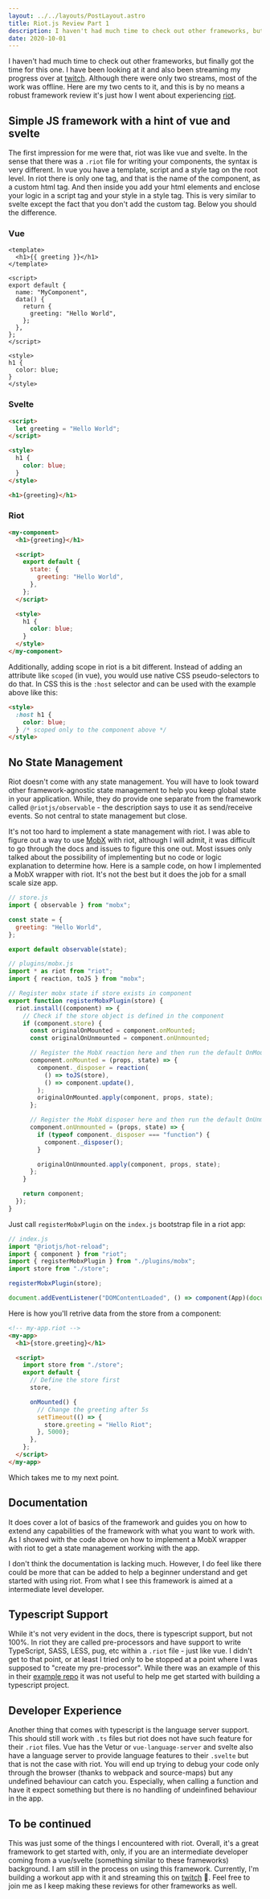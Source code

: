 ```yaml
---
layout: ../../layouts/PostLayout.astro
title: Riot.js Review Part 1
description: I haven't had much time to check out other frameworks, but finally got the time for this one
date: 2020-10-01
---
```


I haven't had much time to check out other frameworks, but finally got the time for this one. I have been looking at it
and also been streaming my progress over at [twitch][twitch]. Although there were only two streams, most of the work
was offline. Here are my two cents to it, and this is by no means a robust framework review it's just how I went about
experiencing [riot][riot].

## Simple JS framework with a hint of vue and svelte

The first impression for me were that, riot was like vue and svelte. In the sense that there was a `.riot` file for
writing your components, the syntax is very different. In vue you have a template, script and a style tag on the root
level. In riot there is only one tag, and that is the name of the component, as a custom html tag. And then inside you
add your html elements and enclose your logic in a script tag and your style in a style tag. This is very similar to
svelte except the fact that you don't add the custom tag. Below you should the difference.

### Vue

```vue
<template>
  <h1>{{ greeting }}</h1>
</template>

<script>
export default {
  name: "MyComponent",
  data() {
    return {
      greeting: "Hello World",
    };
  },
};
</script>

<style>
h1 {
  color: blue;
}
</style>
```

### Svelte

```html
<script>
  let greeting = "Hello World";
</script>

<style>
  h1 {
    color: blue;
  }
</style>

<h1>{greeting}</h1>
```

### Riot

```html
<my-component>
  <h1>{greeting}</h1>

  <script>
    export default {
      state: {
        greeting: "Hello World",
      },
    };
  </script>

  <style>
    h1 {
      color: blue;
    }
  </style>
</my-component>
```

Additionally, adding scope in riot is a bit different. Instead of adding an attribute like `scoped` (in vue), you would
use native CSS pseudo-selectors to do that. In CSS this is the `:host` selector and can be used with the example above
like this:

```html
<style>
  :host h1 {
    color: blue;
  } /* scoped only to the component above */
</style>
```

## No State Management

Riot doesn't come with any state management. You will have to look toward other framework-agnostic state management to
help you keep global state in your application. While, they do provide one separate from the framework called
`@riotjs/observable` - the description says to use it as send/receive events. So not central to state management but
close.

It's not too hard to implement a state management with riot. I was able to figure out a way to use [MobX][mobx] with
riot, although I will admit, it was difficult to go through the docs and issues to figure this one out. Most issues only
talked about the possibility of implementing but no code or logic explanation to determine how. Here is a sample code,
on how I implemented a MobX wrapper with riot. It's not the best but it does the job for a small scale size app.

```js
// store.js
import { observable } from "mobx";

const state = {
  greeting: "Hello World",
};

export default observable(state);
```

```js
// plugins/mobx.js
import * as riot from "riot";
import { reaction, toJS } from "mobx";

// Register mobx state if store exists in component
export function registerMobxPlugin(store) {
  riot.install((component) => {
    // Check if the store object is defined in the component
    if (component.store) {
      const originalOnMounted = component.onMounted;
      const originalOnUnmounted = component.onUnmounted;

      // Register the MobX reaction here and then run the default OnMounted lifecycle
      component.onMounted = (props, state) => {
        component._disposer = reaction(
          () => toJS(store),
          () => component.update(),
        );
        originalOnMounted.apply(component, props, state);
      };

      // Register the MobX disposer here and then run the default OnUnmounted lifecycle
      component.onUnmounted = (props, state) => {
        if (typeof component._disposer === "function") {
          component._disposer();
        }

        originalOnUnmounted.apply(component, props, state);
      };
    }

    return component;
  });
}
```

Just call `registerMobxPlugin` on the `index.js` bootstrap file in a riot app:

```js
// index.js
import "@riotjs/hot-reload";
import { component } from "riot";
import { registerMobxPlugin } from "./plugins/mobx";
import store from "./store";

registerMobxPlugin(store);

document.addEventListener("DOMContentLoaded", () => component(App)(document.getElementById("app")));
```

Here is how you'll retrive data from the store from a component:

```html
<!-- my-app.riot -->
<my-app>
  <h1>{store.greeting}</h1>

  <script>
    import store from "./store";
    export default {
      // Define the store first
      store,

      onMounted() {
        // Change the greeting after 5s
        setTimeout(() => {
          store.greeting = "Hello Riot";
        }, 5000);
      },
    };
  </script>
</my-app>
```

Which takes me to my next point.

## Documentation

It does cover a lot of basics of the framework and guides you on how to extend any capabilities of the framework with
what you want to work with. As I showed with the code above on how to implement a MobX wrapper with riot to get a state
management working with the app.

I don't think the documentation is lacking much. However, I do feel like there could be more that can be added to help
a beginner understand and get started with using riot. From what I see this framework is aimed at a intermediate level
developer.

## Typescript Support

While it's not very evident in the docs, there is typescript support, but not 100%. In riot they are called
pre-processors and have support to write TypeScript, SASS, LESS, pug, etc within a `.riot` file - just like vue.
I didn't get to that point, or at least I tried only to be stopped at a point where I was supposed to "create my
pre-processor". While there was an example of this in their [example repo][riot-example] it was not useful to help me
get started with building a typescript project.

## Developer Experience

Another thing that comes with typescript is the language server support. This should still work with `.ts` files but
riot does not have such feature for their `.riot` files. Vue has the Vetur or `vue-language-server` and svelte also
have a language server to provide language features to their `.svelte` but that is not the case with riot. You will end
up trying to debug your code only through the browser (thanks to webpack and source-maps) but any undefined behaviour
can catch you. Especially, when calling a function and have it expect something but there is no handling of undeinfined
behaviour in the app.

## To be continued

This was just some of the things I encountered with riot. Overall, it's a great framework to get started with, only, if
you are an intermediate developer coming from a vue/svelte (something similar to these frameworks) background. I am
still in the process on using this framework. Currently, I'm building a workout app with it and streaming this on
[twitch][twitch] 🙂. Feel free to join me as I keep making these reviews for other frameworks as well.

[twitch]: https://twitch.tv/creativenull
[riot]: https://riot.js.org
[mobx]: https://mobx.js.org
[riot-example]: https://github.com/riot/examples
